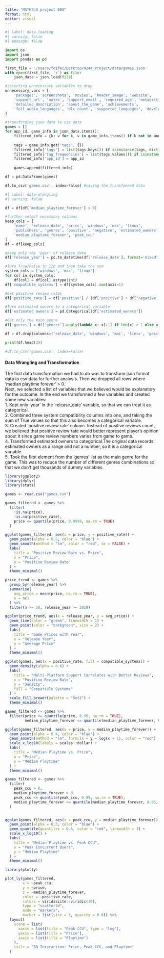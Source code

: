 ```yaml
---
title: "MATH244 project EDA"
format: html
editor: visual
---
```


```python
#| label: data-loading
#| warning: false
#| message: false

import os
import json
import pandas as pd

first_file = '/Users/feifei/Desktop/M244_Project/data/games.json'
with open(first_file, 'r') as file:
    json_data = json.load(file)

#selecting unnecessary variables to drop
unnecessary_vars = [
    'packages', 'screenshots', 'movies', 'header_image', 'website', 
    'support_url', 'notes', 'support_email', 'required_age', 'metacritic_url',
    'detailed_description', 'about_the_game', 'achievements', 
    'full_audio_languages', 'dlc_count', 'supported_languages', 'developers'
]

#transforming json data to csv data
games = []
for app_id, game_info in json_data.items():
    filtered_info = {k: v for k, v in game_info.items() if k not in unnecessary_vars}
    
    tags = game_info.get('tags', {})
    filtered_info['tags'] = list(tags.keys()) if isinstance(tags, dict) else []
    filtered_info['tag_frequencies'] = list(tags.values()) if isinstance(tags, dict) else []
    filtered_info['app_id'] = app_id
    
    games.append(filtered_info)

df = pd.DataFrame(games)

df.to_csv('games.csv', index=False) #saving the transfomred data
```

```python
#| label: data-wrangling
#| warning: false

df = df[df['median_playtime_forever'] > 0]

#further select necessary columns
keep_cols = [
    'name', 'release_date', 'price', 'windows', 'mac', 'linux',
    'publishers', 'genres', 'positive', 'negative', 'estimated_owners',
    'median_playtime_forever', 'peak_ccu'
]
df = df[keep_cols]

#keep only the 'year' of release data
df['release_year'] = pd.to_datetime(df['release_date'], format='mixed').dt.year

#Turn True/False to 1/0 and then take the sum
system_cols = ['windows', 'mac', 'linux']
for col in system_cols:
    df[col] = df[col].astype(int)
df['compatible_systems'] = df[system_cols].sum(axis=1)

#Get positive review rates
df['positive_rate'] = df['positive'] / (df['positive'] + df['negative'])

#Turn estimated owners to a categorical variable
df['estimated_owners'] = pd.Categorical(df['estimated_owners'])

#Get only the main genre
df['genres'] = df['genres'].apply(lambda x: x[:1] if len(x) > 1 else x)

df = df.drop(columns=['release_date', 'windows', 'mac', 'linux', 'positive', 'negative'])

print(df.head(3))

#df.to_csv('games.csv', index=False)
```

#### Data Wrangling and Transformation

The first data transformation we had to do was to transform json format data to csv data for further analysis. Then we dropped all rows where 'median playtime forever' \> 0.\
Next, we selected a list of variables that we believed would be explanatory for the outcome. In the end we transformed a few variables and created some new variables:\
  1. Kept only 'year' in the 'release_date' variable, so that we can treat it as categorical.\
  2. Combined three system compatibility columns into one, and taking the sum of True values so that this also becomes a categorical variable. \
  3. Created 'positive review rate' column. Instead of positive reviews count, we believed that positive review rate would better represent player's opinion about it since game review numbers varies from game to game. \
  4. Transformed estimated owners to categorical.The original data records estimated owners as a range and not a number, so it is a categorical variable. \
  5. Took the first element from the 'genres' list as the main genre for the game. This was to reduce the number of different genres combinations so that we don't get thousands of dummy variables. \

```r
library(ggplot2)
library(dplyr)
library(stats)

games <- read.csv("games.csv")
```

```r
games_filtered <- games %>%
  filter(
    !is.na(price),
    !is.na(positive_rate),
    price <= quantile(price, 0.9999, na.rm = TRUE)
  )

ggplot(games_filtered, aes(x = price, y = positive_rate)) +
  geom_point(alpha = 0.5, color = "blue") +
  geom_smooth(method = "lm", color = "red", se = FALSE) +
  labs(
    title = "Positive Review Rate vs. Price",
    x = "Price",
    y = "Positive Review Rate"
  ) +
  theme_minimal()
```

```r
price_trend <- games %>%
  group_by(release_year) %>%
  summarise(
    avg_price = mean(price, na.rm = TRUE),
    n = n()
  ) %>%
  filter(n >= 50, release_year >= 2010)

ggplot(price_trend, aes(x = release_year, y = avg_price)) +
  geom_line(color = "green", linewidth = 1) +
  geom_point(color = "darkgreen", size = 2) +
  labs(
    title = "Game Prices with Year",
    x = "Release Year",
    y = "Average Price"
  ) +
  theme_minimal()
```

```r
ggplot(games, aes(x = positive_rate, fill = compatible_systems)) +
  geom_density(alpha = 0.6) +
  labs(
    title = "Multi-Platform Support Correlates with Better Reviews",
    x = "Positive Review Rate",
    y = "Density",
    fill = "Compatible Systems"
  ) +
  scale_fill_brewer(palette = "Set2") +
  theme_minimal()
```

```r
games_filtered <- games %>%
  filter(price <= quantile(price, 0.95, na.rm = TRUE),
         median_playtime_forever <= quantile(median_playtime_forever, 0.95, na.rm = TRUE))

ggplot(games_filtered, aes(x = price, y = median_playtime_forever)) +
  geom_point(alpha = 0.4, color = "blue") +
  geom_smooth(method = "lm", formula = y ~ log(x + 1), color = "red") +
  scale_x_log10(labels = scales::dollar) +  
  labs(
    title = "Median Playtime vs. Price",
    x = "Price",
    y = "Median Playtime"
  ) +
  theme_minimal()
```

```r
games_filtered <- games %>%
  filter(
    peak_ccu > 0,  
    median_playtime_forever > 0,
    peak_ccu <= quantile(peak_ccu, 0.95, na.rm = TRUE),
    median_playtime_forever <= quantile(median_playtime_forever, 0.95, na.rm = TRUE)
  )


ggplot(games_filtered, aes(x = peak_ccu, y = median_playtime_forever)) +
  geom_point(alpha = 0.3, color = "blue") +
  geom_quantile(quantiles = 0.5, color = "red", linewidth = 1) +  
  scale_x_log10() +  
  labs(
    title = "Median Playtime vs. Peak CCU",
    x = "Peak Concurrent Users",
    y = "Median Playtime"
  ) +
  theme_minimal()
```

```r
library(plotly)

plot_ly(games_filtered, 
        x = ~peak_ccu, 
        y = ~price, 
        z = ~median_playtime_forever,
        color = ~positive_rate,
        colors = viridisLite::viridis(10),
        type = "scatter3d",
        mode = "markers",
        marker = list(size = 3, opacity = 0.6)) %>%
  layout(
    scene = list(
      xaxis = list(title = "Peak CCU", type = "log"),
      yaxis = list(title = "Price"),
      zaxis = list(title = "Playtime")
    ),
    title = "3D Interaction: Price, Peak CCU, and Playtime"
  )
```
